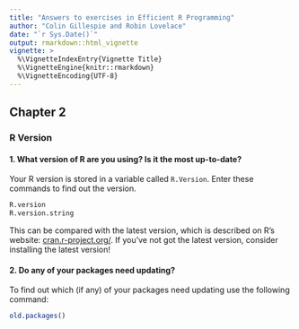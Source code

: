 ```yaml
---
title: "Answers to exercises in Efficient R Programming"
author: "Colin Gillespie and Robin Lovelace"
date: "`r Sys.Date()`"
output: rmarkdown::html_vignette
vignette: >
  %\VignetteIndexEntry{Vignette Title}
  %\VignetteEngine{knitr::rmarkdown}
  %\VignetteEncoding{UTF-8}
---
```


## Chapter 2

### R Version

#### 1. What version of R are you using? Is it the most up-to-date?

Your R version is stored in a variable called `R.Version`. Enter these commands to find out the version.

```r
R.version
R.version.string
```

This can be compared with the latest version, which is described on R's website: [cran.r-project.org/](https://cran.r-project.org/). If you've not got the latest version, consider installing the latest version!



#### 2. Do any of your packages need updating?

To find out which (if any) of your packages need updating use the following command:

```r
old.packages()
```



